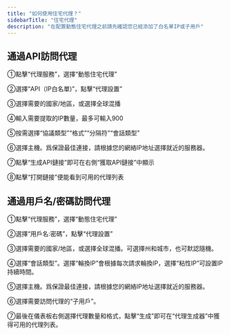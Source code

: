 ```yaml
---
title: "如何使用住宅代理？"
sidebarTitle: "住宅代理"
description: "在配置動態住宅代理之前請先確認您已經添加了白名單IP或子用戶"
---
```


## 通過API訪問代理

①點擊“代理服務”，選擇“動態住宅代理”

②選擇“API（IP白名單)”，點擊“代理設置”

③選擇需要的國家/地區，或選擇全球混播

④輸入需要提取的IP數量，最多可輸入900

⑤按需選擇“協議類型”“格式”“分隔符”“會話類型”

⑥選擇主機。爲保證最佳連接，請根據您的網絡IP地址選擇就近的服務器。

⑦點擊“生成API鏈接”即可在右側“獲取API鏈接”中顯示

⑧點擊“打開鏈接”便能看到可用的代理列表

## 通過用戶名/密碼訪問代理

①點擊“代理服務”，選擇“動態住宅代理”

②選擇“用戶名:密碼”，點擊“代理設置”

③選擇需要的國家/地區，或選擇全球混播。可選擇州和城市，也可默認隨機。

④選擇“會話類型”。選擇“輪換IP”會根據每次請求輪換IP，選擇“粘性IP”可設置IP持續時間。

⑤選擇主機。爲保證最佳連接，請根據您的網絡IP地址選擇就近的服務器。

⑥選擇需要訪問代理的“子用戶”。

⑦最後在儀表板右側選擇代理數量和格式，點擊“生成”即可在“代理生成器”中獲得可用的代理列表。